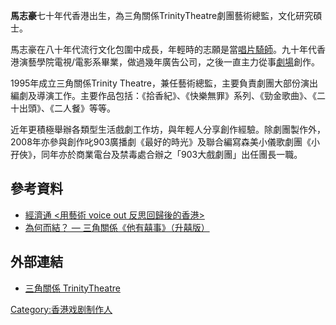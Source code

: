 {{Otheruses|馬志豪|subject=香港劇團藝術總監|other=同名或類似名的其它條目描述}}
{{no footnotes|time=2015-12-27T11:11:53+00:00}}
'''馬志豪'''七十年代香港出生，為三角關係TrinityTheatre劇團藝術總監，文化研究碩士。

馬志豪在八十年代流行文化包圍中成長，年輕時的志願是當[[唱片騎師|唱片騎師]]。九十年代香港演藝學院電視/電影系畢業，做過幾年廣告公司，之後一直主力從事[[劇場|劇場]]創作。

1995年成立三角關係Trinity Theatre，兼任藝術總監，主要負責劇團大部份演出編劇及導演工作。主要作品包括：《拾香紀》、《快樂無罪》系列、《勁金歌曲》、《二十出頭》、《二人餐》等等。

近年更積極舉辦各類型生活戲劇工作坊，與年輕人分享創作經驗。除劇團製作外，2008年亦參與創作叱903廣播劇《最好的時光》及聯合編寫森美小儀歌劇團《小孖俠》，同年亦於商業電台及禁毒處合辦之「903大戲劇團」出任團長一職。

==參考資料==
*[http://lifestyle.etnet.com.hk/column/index.php/leisure/smartshopper/11138 經濟通 <用藝術 voice out 反思回歸後的香港>]
*[https://web.archive.org/web/20150613233043/http://arts-news.net/articles/2014/04/04/%E7%82%BA%E4%BD%95%E8%80%8C%E7%B5%90%EF%BC%9F-%E2%80%94-%E4%B8%89%E8%A7%92%E9%97%9C%E4%BF%82%E3%80%8A%E4%BB%96%E6%9C%89%E5%9B%8D%E4%BA%8B%E3%80%8B%EF%BC%88%E5%8D%87%E5%9B%8D%E7%89%88%EF%BC%89 為何而結？ — 三角關係《他有囍事》（升囍版）]

==外部連結==
*[http://www.trinitytheatre.org/aboutus.htm 三角關係 TrinityTheatre]

[[Category:香港戏剧制作人|Category:香港戏剧制作人]]
